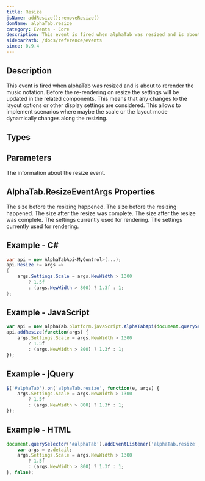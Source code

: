 ```yaml
---
title: Resize
jsName: addResize();removeResize()
domName: alphaTab.resize
category: Events - Core
description: This event is fired when alphaTab was resized and is about to rerender the music notation.
sidebarPath: /docs/reference/events
since: 0.9.4
---
```



## Description
This event is fired when alphaTab was resized and is about to rerender the music notation. Before the re-rendering on resize
the settings will be updated in the related components. This means that any changes to the layout options or other display settings are
considered. This allows to implement scenarios where maybe the scale or the layout mode dynamically changes along the resizing.

<EventDescription metadata={metadata} />

## Types

<TypeTable>
    <TypeRow type="net" name="Action<ResizeEventArgs>" />    
    <TypeRow type="js" name="function(e)" />    
</TypeTable>

## Parameters

<ParameterTable>
    <ParameterRow platform="all" name="args" type="AlphaTab.ResizeEventArgs">
        The information about the resize event.  
    </ParameterRow>
</ParameterTable>

## AlphaTab.ResizeEventArgs Properties

<ParameterTable>
    <ParameterRow platform="net" name="OldWidth" type="int">
        The size before the resizing happened. 
    </ParameterRow>
    <ParameterRow platform="js" name="oldWidth" type="int">
        The size before the resizing happened. 
    </ParameterRow>
    <ParameterRow platform="net" name="NewWidth" type="int">
        The size after the resize was complete. 
    </ParameterRow>
    <ParameterRow platform="js" name="newWidth" type="int">
        The size after the resize was complete. 
    </ParameterRow>
    <ParameterRow platform="net" name="Settings" type="AlphaTab.Settings">
        The settings currently used for rendering. 
    </ParameterRow>
    <ParameterRow platform="js" name="settings" type="AlphaTab.Settings">
        The settings currently used for rendering. 
    </ParameterRow>
</ParameterTable>

## Example - C#

```cs
var api = new AlphaTabApi<MyControl>(...);
api.Resize += args => 
{
    args.Settings.Scale = args.NewWidth > 1300 
        ? 1.5f 
        : (args.NewWidth > 800) ? 1.3f : 1;
};
```

## Example - JavaScript

```js
var api = new alphaTab.platform.javaScript.AlphaTabApi(document.querySelector('#alphaTab'));
api.addResize(function(args) {
    args.Settings.Scale = args.NewWidth > 1300 
        ? 1.5f 
        : (args.NewWidth > 800) ? 1.3f : 1;
});
```

## Example - jQuery

```js
$('#alphaTab').on('alphaTab.resize', function(e, args) {
    args.Settings.Scale = args.NewWidth > 1300 
        ? 1.5f 
        : (args.NewWidth > 800) ? 1.3f : 1;
});
```

## Example - HTML

```js
document.querySelector('#alphaTab').addEventListener('alphaTab.resize', function(e) {
    var args = e.detail;
    args.Settings.Scale = args.NewWidth > 1300 
        ? 1.5f 
        : (args.NewWidth > 800) ? 1.3f : 1;
}, false);
```